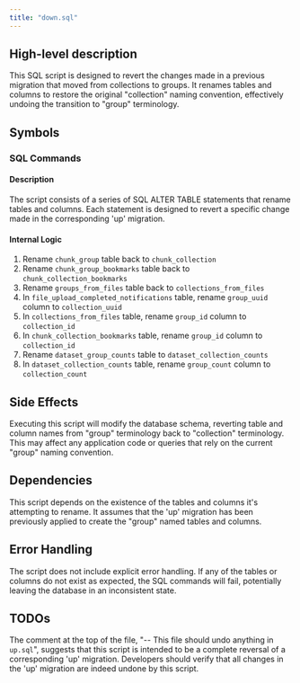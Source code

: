 ```yaml
---
title: "down.sql"
---
```


## High-level description
This SQL script is designed to revert the changes made in a previous migration that moved from collections to groups. It renames tables and columns to restore the original "collection" naming convention, effectively undoing the transition to "group" terminology.

## Symbols

### SQL Commands

#### Description
The script consists of a series of SQL ALTER TABLE statements that rename tables and columns. Each statement is designed to revert a specific change made in the corresponding 'up' migration.

#### Internal Logic
1. Rename `chunk_group` table back to `chunk_collection`
2. Rename `chunk_group_bookmarks` table back to `chunk_collection_bookmarks`
3. Rename `groups_from_files` table back to `collections_from_files`
4. In `file_upload_completed_notifications` table, rename `group_uuid` column to `collection_uuid`
5. In `collections_from_files` table, rename `group_id` column to `collection_id`
6. In `chunk_collection_bookmarks` table, rename `group_id` column to `collection_id`
7. Rename `dataset_group_counts` table to `dataset_collection_counts`
8. In `dataset_collection_counts` table, rename `group_count` column to `collection_count`

## Side Effects
Executing this script will modify the database schema, reverting table and column names from "group" terminology back to "collection" terminology. This may affect any application code or queries that rely on the current "group" naming convention.

## Dependencies
This script depends on the existence of the tables and columns it's attempting to rename. It assumes that the 'up' migration has been previously applied to create the "group" named tables and columns.

## Error Handling
The script does not include explicit error handling. If any of the tables or columns do not exist as expected, the SQL commands will fail, potentially leaving the database in an inconsistent state.

## TODOs
The comment at the top of the file, "-- This file should undo anything in `up.sql`", suggests that this script is intended to be a complete reversal of a corresponding 'up' migration. Developers should verify that all changes in the 'up' migration are indeed undone by this script.